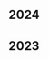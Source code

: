 <div class="tags">

## 2024

<ul>
  <PostAndDate
    date="2024-07-15"
    title="Linear Algebra Fundamentals"
    url="/series/mathematics-for-machine-learning/linear-algebra-fundamentals"
  />
  <PostAndDate
    date="2024-07-09"
    title="Calculus: Derivatives and Optimization"
    url="/series/mathematics-for-machine-learning/calculus-derivatives-and-optimization"
  />
  <PostAndDate
    date="2024-07-08"
    title="Algebra Fundamentals"
    url="/series/mathematics-for-machine-learning/algebra-fundamentals"
  />
</ul>

## 2023

<ul>
  <PostAndDate
    date="2023-03-04"
    title="Math Symbols on MacOS"
    url="/math-symbols-on-macos"
  />
</ul>

</div>
